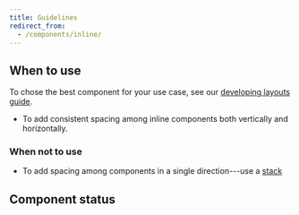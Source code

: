 ```yaml
---
title: Guidelines
redirect_from:
  - /components/inline/
---
```


## When to use

To chose the best component for your use case,
see our [developing layouts guide](/development//guides/developing-layouts/).

- To add consistent spacing among inline components both vertically and horizontally.

### When not to use

- To add spacing among components in a single direction---use a [stack](/components/layout/stack/)

## Component status

<ComponentStatus component="Inline" />
